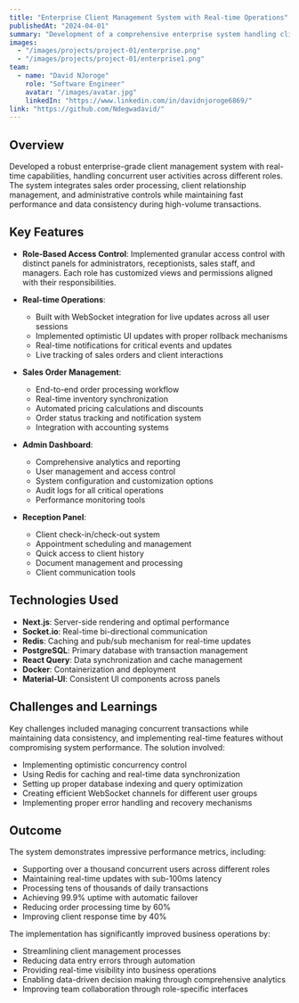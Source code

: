 ```yaml
---
title: "Enterprise Client Management System with Real-time Operations"
publishedAt: "2024-04-01"
summary: "Development of a comprehensive enterprise system handling client management, sales, and real-time business operations with role-based access control."
images:
  - "/images/projects/project-01/enterprise.png"
  - "/images/projects/project-01/enterprise1.png"
team:
  - name: "David NJoroge"
    role: "Software Engineer" 
    avatar: "/images/avatar.jpg"
    linkedIn: "https://www.linkedin.com/in/davidnjoroge6869/"
link: "https://github.com/Ndegwadavid/"
---
```


## Overview

Developed a robust enterprise-grade client management system with real-time capabilities, handling concurrent user activities across different roles. The system integrates sales order processing, client relationship management, and administrative controls while maintaining fast performance and data consistency during high-volume transactions.

## Key Features

- **Role-Based Access Control**: Implemented granular access control with distinct panels for administrators, receptionists, sales staff, and managers. Each role has customized views and permissions aligned with their responsibilities.

- **Real-time Operations**: 
  - Built with WebSocket integration for live updates across all user sessions
  - Implemented optimistic UI updates with proper rollback mechanisms
  - Real-time notifications for critical events and updates
  - Live tracking of sales orders and client interactions

- **Sales Order Management**:
  - End-to-end order processing workflow
  - Real-time inventory synchronization
  - Automated pricing calculations and discounts
  - Order status tracking and notification system
  - Integration with accounting systems

- **Admin Dashboard**:
  - Comprehensive analytics and reporting
  - User management and access control
  - System configuration and customization options
  - Audit logs for all critical operations
  - Performance monitoring tools

- **Reception Panel**:
  - Client check-in/check-out system
  - Appointment scheduling and management
  - Quick access to client history
  - Document management and processing
  - Client communication tools

## Technologies Used

- **Next.js**: Server-side rendering and optimal performance
- **Socket.io**: Real-time bi-directional communication
- **Redis**: Caching and pub/sub mechanism for real-time updates
- **PostgreSQL**: Primary database with transaction management
- **React Query**: Data synchronization and cache management
- **Docker**: Containerization and deployment
- **Material-UI**: Consistent UI components across panels

## Challenges and Learnings

Key challenges included managing concurrent transactions while maintaining data consistency, and implementing real-time features without compromising system performance. The solution involved:

- Implementing optimistic concurrency control
- Using Redis for caching and real-time data synchronization
- Setting up proper database indexing and query optimization
- Creating efficient WebSocket channels for different user groups
- Implementing proper error handling and recovery mechanisms

## Outcome

The system demonstrates impressive performance metrics, including:

- Supporting over a thousand concurrent users across different roles
- Maintaining real-time updates with sub-100ms latency
- Processing tens of thousands of daily transactions
- Achieving 99.9% uptime with automatic failover
- Reducing order processing time by 60%
- Improving client response time by 40%

The implementation has significantly improved business operations by:

- Streamlining client management processes
- Reducing data entry errors through automation
- Providing real-time visibility into business operations
- Enabling data-driven decision making through comprehensive analytics
- Improving team collaboration through role-specific interfaces